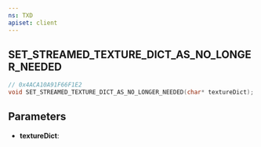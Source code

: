 ```yaml
---
ns: TXD
apiset: client
---
```

## SET_STREAMED_TEXTURE_DICT_AS_NO_LONGER_NEEDED

```c
// 0x4ACA10A91F66F1E2
void SET_STREAMED_TEXTURE_DICT_AS_NO_LONGER_NEEDED(char* textureDict);
```


## Parameters
* **textureDict**: